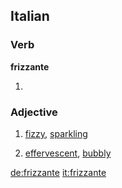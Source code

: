 ==Italian==
===Verb===
'''frizzante'''

# {{present participle of|[[frizzare#Italian|frizzare]]|lang=it}}

===Adjective===
{{it-adj|frizzant|e|i}}

# {{context|of wine|lang=it}} [[fizzy]], [[sparkling]]
# {{context|of a person|lang=it}} [[effervescent]], [[bubbly]]

[[de:frizzante]]
[[it:frizzante]]